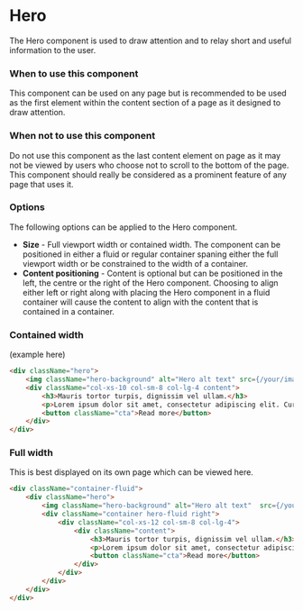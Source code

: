 
<Meta title="Components/Content/Hero" />

# Hero

The Hero component is used to draw attention and to relay short and useful information to the user.

### When to use this component

This component can be used on any page but is recommended to be used as the first element within the content section of a page as it designed to draw attention.

### When not to use this component

Do not use this component as the last content element on page as it may not be viewed by users who choose not to scroll to the bottom of the page. This component should really be considered as a prominent feature of any page that uses it.

### Options

The following options can be applied to the Hero component.

- **Size** - Full viewport width or contained width. The component can be positioned in either a fluid or regular container spaning either the full viewport width or be constrained to the width of a container.
- **Content positioning** - Content is optional but can be positioned in the left, the centre or the right of the Hero component. Choosing to align either left or right along with placing the Hero component in a fluid container will cause the content to align with the content that is contained in a container.

### Contained width

(example here)

```HTML
<div className="hero">
    <img className="hero-background" alt="Hero alt text" src={/your/image/path/image.jpg} />
    <div className="col-xs-10 col-sm-8 col-lg-4 content">
        <h3>Mauris tortor turpis, dignissim vel ullam.</h3>
        <p>Lorem ipsum dolor sit amet, consectetur adipiscing elit. Curabitur in facilisis diam. Aenean tincidunt erat at nulla sagittis ultrices. Suspendisse id molestie velit.</p>
        <button className="cta">Read more</button>
    </div>
</div>
```

### Full width

This is best displayed on its own page which can be viewed here.

```HTML
<div className="container-fluid">
    <div className="hero">
        <img className="hero-background" alt="Hero alt text"  src={/your/image/path/image.jpg} />
        <div className="container hero-fluid right">
            <div className="col-xs-12 col-sm-8 col-lg-4">
                <div className="content">
                    <h3>Mauris tortor turpis, dignissim vel ullam.</h3>
                    <p>Lorem ipsum dolor sit amet, consectetur adipiscing elit. Curabitur in facilisis diam. Aenean tincidunt erat at nulla sagittis ultrices. Suspendisse id molestie velit.</p>
                    <button className="cta">Read more</button>
                </div>
            </div>
        </div>
    </div>
</div>
```